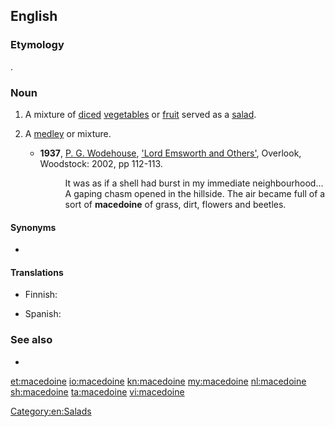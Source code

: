 ==English==
{{wikipedia}}

===Etymology===
{{etyl|fr|en}} {{m|fr|Macédoine||Macedonia}}.

===Noun===
{{en-noun}}

# A mixture of [[diced]] [[vegetable]]s or [[fruit]] served as a [[salad]].
# {{lb|en|figurative}} A [[medley]] or mixture.
#* '''1937''', [[w:P._G._Wodehouse|P. G. Wodehouse]], [[w:Lord_Emsworth_and_Others|'Lord Emsworth and Others']], Overlook, Woodstock: 2002, pp 112-113.
#*: It was as if a shell had burst in my immediate neighbourhood... A gaping chasm opened in the hillside. The air became full of a sort of '''macedoine''' of grass, dirt, flowers and beetles.

====Synonyms====
* {{l|en|fruit salad}}

====Translations====
{{trans-top|mixture of diced vegetables or fruit}}
* Finnish: {{t+|fi|hedelmäsalaatti}}
{{trans-mid}}
* Spanish: {{t+|es|macedonia|f}}
{{trans-bottom}}

===See also===
* {{l|en|macedonia}}

[[Category:en:Salads]]

[[et:macedoine]]
[[io:macedoine]]
[[kn:macedoine]]
[[my:macedoine]]
[[nl:macedoine]]
[[sh:macedoine]]
[[ta:macedoine]]
[[vi:macedoine]]